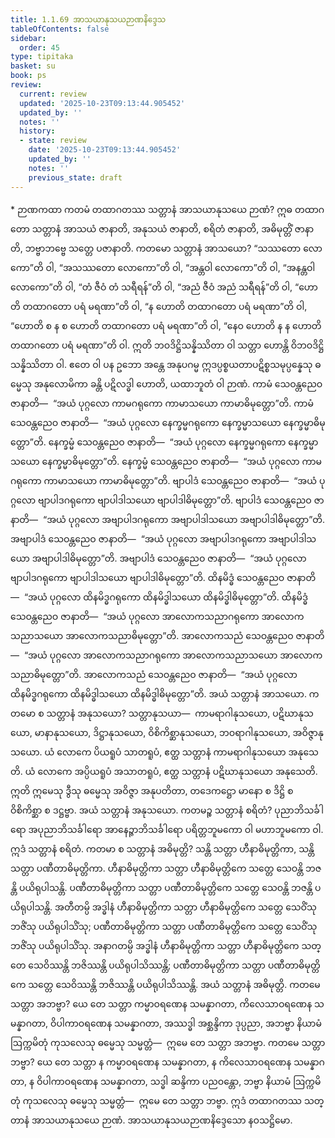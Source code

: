 ```yaml
---
title: 1.1.69 အာသယာနုသယဉာဏနိဒ္ဒေသ
tableOfContents: false
sidebar:
  order: 45
type: tipitaka
basket: su
book: ps
review:
  current: review
  updated: '2025-10-23T09:13:44.905452'
  updated_by: ''
  notes: ''
  history:
  - state: review
    date: '2025-10-23T09:13:44.905452'
    updated_by: ''
    notes: ''
    previous_state: draft
---
```



<ReviewStatus review={frontmatter.review} showDetails={true} />

<HypothesisAnnotation frontmatter={frontmatter} />

<DynamicBreadcrumb />

<Paragraph type="center" book="ps">
* ဉာဏကထာ
</Paragraph>


<Division number="113" book="ps" e="ch" v="26" p="117">

<Paragraph number="670" book="ps">
ကတမံ <Emphasis>တထာဂတဿ သတ္တာနံ အာသယာနုသယေ ဉာဏံ</Emphasis>? ဣဓ တထာဂတော သတ္တာနံ အာသယံ ဇာနာတိ, အနုသယံ ဇာနာတိ, စရိတံ ဇာနာတိ, အဓိမုတ္တိံ ဇာနာတိ, ဘဗ္ဗာဘဗ္ဗေ သတ္တေ ပဇာနာတိ. ကတမော သတ္တာနံ အာသယော? “သဿတော လောကော”တိ ဝါ, “အသဿတော လောကော”တိ ဝါ, “အန္တဝါ လောကော”တိ ဝါ, “အနန္တဝါ လောကော”တိ ဝါ, “တံ ဇီဝံ တံ သရီရန်”တိ ဝါ, “အညံ ဇီဝံ အညံ သရီရန်”တိ ဝါ, “ဟောတိ တထာဂတော ပရံ မရဏာ”တိ ဝါ, “န ဟောတိ တထာဂတော ပရံ မရဏာ”တိ ဝါ, “ဟောတိ စ န စ ဟောတိ တထာဂတော ပရံ မရဏာ”တိ ဝါ, “နေဝ ဟောတိ န န ဟောတိ တထာဂတော ပရံ မရဏာ”တိ ဝါ. ဣတိ ဘဝဒိဋ္ဌိသန္နိဿိတာ ဝါ သတ္တာ ဟောန္တိ ဝိဘဝဒိဋ္ဌိသန္နိဿိတာ ဝါ.
</Paragraph>

<Paragraph number="671" book="ps">
ဧတေ ဝါ ပန ဥဘော အန္တေ အနုပဂမ္မ ဣဒပ္ပစ္စယတာပဋိစ္စသမုပ္ပန္နေသု ဓမ္မေသု အနုလောမိကာ ခန္တိ ပဋိလဒ္ဓါ ဟောတိ, ယထာဘူတံ ဝါ ဉာဏံ. ကာမံ သေဝန္တညေဝ ဇာနာတိ—  “အယံ ပုဂ္ဂလော ကာမဂရုကော ကာမာသယော ကာမာဓိမုတ္တော”တိ. ကာမံ သေဝန္တညေဝ ဇာနာတိ—  “အယံ ပုဂ္ဂလော နေက္ခမ္မဂရုကော နေက္ခမ္မာသယော နေက္ခမ္မာဓိမုတ္တော”တိ. နေက္ခမ္မံ သေဝန္တညေဝ ဇာနာတိ—  “အယံ ပုဂ္ဂလော နေက္ခမ္မဂရုကော နေက္ခမ္မာသယော နေက္ခမ္မာဓိမုတ္တော”တိ. နေက္ခမ္မံ သေဝန္တညေဝ ဇာနာတိ—  “အယံ ပုဂ္ဂလော ကာမဂရုကော ကာမာသယော ကာမာဓိမုတ္တော”တိ. ဗျာပါဒံ သေဝန္တညေဝ ဇာနာတိ—  “အယံ ပုဂ္ဂလော ဗျာပါဒဂရုကော ဗျာပါဒါသယော ဗျာပါဒါဓိမုတ္တော”တိ. ဗျာပါဒံ သေဝန္တညေဝ ဇာနာတိ—  “အယံ ပုဂ္ဂလော အဗျာပါဒဂရုကော အဗျာပါဒါသယော အဗျာပါဒါဓိမုတ္တော”တိ. အဗျာပါဒံ သေဝန္တညေဝ ဇာနာတိ—  “အယံ ပုဂ္ဂလော အဗျာပါဒဂရုကော အဗျာပါဒါသယော အဗျာပါဒါဓိမုတ္တော”တိ. အဗျာပါဒံ သေဝန္တညေဝ ဇာနာတိ—  “အယံ ပုဂ္ဂလော ဗျာပါဒဂရုကော ဗျာပါဒါသယော ဗျာပါဒါဓိမုတ္တော”တိ. ထိနမိဒ္ဓံ သေဝန္တညေဝ ဇာနာတိ—  “အယံ ပုဂ္ဂလော ထိနမိဒ္ဓဂရုကော ထိနမိဒ္ဓါသယော ထိနမိဒ္ဓါဓိမုတ္တော”တိ. ထိနမိဒ္ဓံ သေဝန္တညေဝ ဇာနာတိ—  “အယံ ပုဂ္ဂလော အာလောကသညာဂရုကော အာလောကသညာသယော အာလောကသညာဓိမုတ္တော”တိ. အာလောကသညံ သေဝန္တညေဝ ဇာနာတိ—  “အယံ ပုဂ္ဂလော အာလောကသညာဂရုကော အာလောကသညာသယော အာလောကသညာဓိမုတ္တော”တိ. အာလောကသညံ သေဝန္တညေဝ ဇာနာတိ—  “အယံ ပုဂ္ဂလော ထိနမိဒ္ဓဂရုကော ထိနမိဒ္ဓါသယော ထိနမိဒ္ဓါဓိမုတ္တော”တိ. အယံ <Emphasis>သတ္တာနံ အာသယော</Emphasis>.
</Paragraph>

</Division>
<Division number="114" book="ps" e="ch" v="26" p="119">

<Paragraph number="672" book="ps">
ကတမော စ <Emphasis>သတ္တာနံ အနုသယော</Emphasis>? သတ္တာနုသယာ—  ကာမရာဂါနုသယော, ပဋိဃာနုသယော, မာနာနုသယော, ဒိဋ္ဌာနုသယော, ဝိစိကိစ္ဆာနုသယော, ဘဝရာဂါနုသယော, အဝိဇ္ဇာနုသယော. ယံ လောကေ ပိယရူပံ သာတရူပံ, ဧတ္ထ သတ္တာနံ ကာမရာဂါနုသယော အနုသေတိ. ယံ လောကေ အပ္ပိယရူပံ အသာတရူပံ, ဧတ္ထ သတ္တာနံ ပဋိဃာနုသယော အနုသေတိ. ဣတိ ဣမေသု ဒွီသု ဓမ္မေသု အဝိဇ္ဇာ အနုပတိတာ, တဒေကဋ္ဌော မာနော စ ဒိဋ္ဌိ စ ဝိစိကိစ္ဆာ စ ဒဋ္ဌဗ္ဗာ. အယံ သတ္တာနံ အနုသယော.
</Paragraph>

<Paragraph number="673" book="ps">
ကတမဉ္စ <Emphasis>သတ္တာနံ စရိတံ</Emphasis>? ပုညာဘိသင်္ခါရော အပုညာဘိသင်္ခါရော အာနေဉ္ဇာဘိသင်္ခါရော ပရိတ္တဘူမကော ဝါ မဟာဘူမကော ဝါ. ဣဒံ သတ္တာနံ စရိတံ.
</Paragraph>

</Division>
<Division number="115" book="ps" e="ch" v="26" p="119">

<Paragraph number="674" book="ps">
ကတမာ စ <Emphasis>သတ္တာနံ အဓိမုတ္တိ</Emphasis>? သန္တိ သတ္တာ ဟီနာဓိမုတ္တိကာ, သန္တိ သတ္တာ ပဏီတာဓိမုတ္တိကာ. ဟီနာဓိမုတ္တိကာ သတ္တာ ဟီနာဓိမုတ္တိကေ သတ္တေ သေဝန္တိ ဘဇန္တိ ပယိရုပါသန္တိ. ပဏီတာဓိမုတ္တိကာ သတ္တာ ပဏီတာဓိမုတ္တိကေ သတ္တေ သေဝန္တိ ဘဇန္တိ ပယိရုပါသန္တိ. အတီတမ္ပိ အဒ္ဓါနံ ဟီနာဓိမုတ္တိကာ သတ္တာ ဟီနာဓိမုတ္တိကေ သတ္တေ သေဝိံသု ဘဇိံသု ပယိရုပါသိံသု; ပဏီတာဓိမုတ္တိကာ သတ္တာ ပဏီတာဓိမုတ္တိကေ သတ္တေ သေဝိံသု ဘဇိံသု ပယိရုပါသိံသု. အနာဂတမ္ပိ အဒ္ဓါနံ ဟီနာဓိမုတ္တိကာ သတ္တာ ဟီနာဓိမုတ္တိကေ သတ္တေ သေဝိဿန္တိ ဘဇိဿန္တိ ပယိရုပါသိဿန္တိ; ပဏီတာဓိမုတ္တိကာ သတ္တာ ပဏီတာဓိမုတ္တိကေ သတ္တေ သေဝိဿန္တိ ဘဇိဿန္တိ ပယိရုပါသိဿန္တိ. အယံ သတ္တာနံ အဓိမုတ္တိ.
</Paragraph>

<Paragraph number="675" book="ps">
ကတမေ <Emphasis>သတ္တာ အဘဗ္ဗာ</Emphasis>? ယေ တေ သတ္တာ ကမ္မာဝရဏေန သမန္နာဂတာ, ကိလေသာဝရဏေန သမန္နာဂတာ, ဝိပါကာဝရဏေန သမန္နာဂတာ, အဿဒ္ဓါ အစ္ဆန္ဒိကာ ဒုပ္ပညာ, အဘဗ္ဗာ နိယာမံ ဩက္ကမိတုံ ကုသလေသု ဓမ္မေသု သမ္မတ္တံ—  ဣမေ တေ သတ္တာ အဘဗ္ဗာ.
</Paragraph>

<Paragraph number="676" book="ps">
ကတမေ <Emphasis>သတ္တာ ဘဗ္ဗာ</Emphasis>? ယေ တေ သတ္တာ န ကမ္မာဝရဏေန သမန္နာဂတာ, န ကိလေသာဝရဏေန သမန္နာဂတာ, န ဝိပါကာဝရဏေန သမန္နာဂတာ, သဒ္ဓါ ဆန္ဒိကာ ပညဝန္တော, ဘဗ္ဗာ နိယာမံ ဩက္ကမိတုံ ကုသလေသု ဓမ္မေသု သမ္မတ္တံ—  ဣမေ တေ သတ္တာ ဘဗ္ဗာ. ဣဒံ တထာဂတဿ သတ္တာနံ အာသယာနုသယေ ဉာဏံ.

</Paragraph>
</Division>

<Paragraph number="677" type="center" book="ps">
အာသယာနုသယဉာဏနိဒ္ဒေသော နဝသဋ္ဌိမော.
</Paragraph>